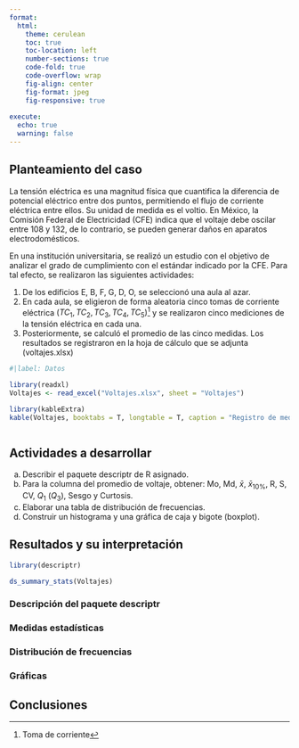 ```yaml
---
format: 
  html:
    theme: cerulean
    toc: true
    toc-location: left
    number-sections: true
    code-fold: true
    code-overflow: wrap
    fig-align: center
    fig-format: jpeg
    fig-responsive: true
    
execute: 
  echo: true
  warning: false
---
```

## Planteamiento del caso
La tensión eléctrica es una magnitud física que cuantifica la diferencia de potencial eléctrico entre dos puntos, permitiendo el flujo de corriente eléctrica entre ellos. Su unidad de medida es el voltio. En México, la Comisión Federal de Electricidad (CFE) indica que el voltaje debe oscilar entre 108 y 132, de lo contrario, se pueden generar daños en aparatos electrodomésticos.

En una institución universitaria, se realizó un estudio con el objetivo de analizar el grado de cumplimiento con el estándar indicado por la CFE. Para tal efecto, se realizaron las siguientes actividades:

1.    De los edificios E, B, F, G, D, O, se seleccionó una aula al azar. 
2.    En cada aula, se eligieron de forma aleatoria cinco tomas de corriente eléctrica $(TC_1, TC_2, TC_3, TC_4, TC_5)$[^1] y se realizaron cinco mediciones de la tensión eléctrica en cada una. 
3.    Posteriormente, se calculó el promedio de las cinco medidas. Los resultados se registraron en la hoja de cálculo que se adjunta (voltajes.xlsx)

[^1]: Toma de corriente

```r
#|label: Datos

library(readxl)
Voltajes <- read_excel("Voltajes.xlsx", sheet = "Voltajes")

library(kableExtra)
kable(Voltajes, booktabs = T, longtable = T, caption = "Registro de medidas de voltaje")



```

## Actividades a desarrollar
a)    Describir el paquete descriptr de R asignado.
b)    Para la columna del promedio de voltaje, obtener:  Mo, Md, $\bar x$, $\bar x_{10\%}$, R, S, CV, $Q_1$ $(Q_3)$, Sesgo y Curtosis.
c)    Elaborar una tabla de distribución de frecuencias.
d)    Construir un histograma y una gráfica de caja y bigote (boxplot).

## Resultados y su interpretación

```r

library(descriptr)

ds_summary_stats(Voltajes)

```


### Descripción del paquete descriptr


### Medidas estadísticas


### Distribución de frecuencias


### Gráficas


## Conclusiones